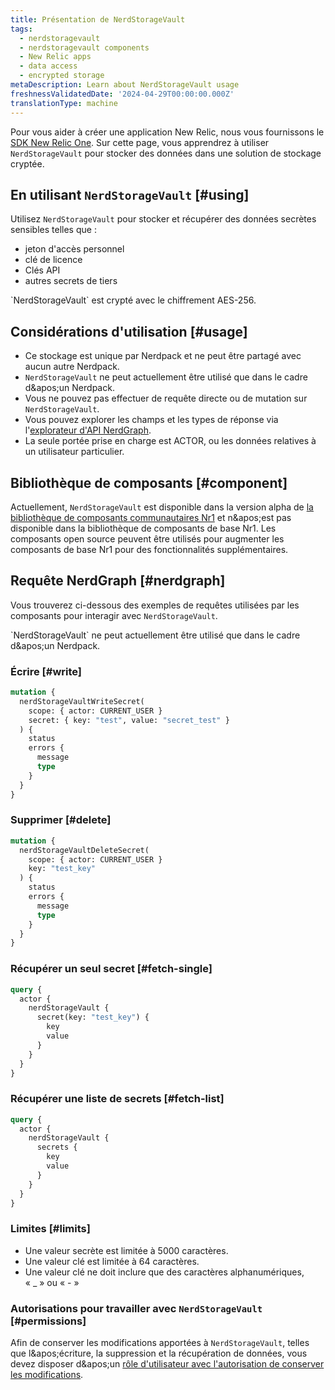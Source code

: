 ```yaml
---
title: Présentation de NerdStorageVault
tags:
  - nerdstoragevault
  - nerdstoragevault components
  - New Relic apps
  - data access
  - encrypted storage
metaDescription: Learn about NerdStorageVault usage
freshnessValidatedDate: '2024-04-29T00:00:00.000Z'
translationType: machine
---
```


Pour vous aider à créer une application New Relic, nous vous fournissons le [SDK New Relic One](/docs/new-relic-solutions/build-nr-ui/sdk-component/intro-to-sdk). Sur cette page, vous apprendrez à utiliser `NerdStorageVault` pour stocker des données dans une solution de stockage cryptée.

## En utilisant `NerdStorageVault` [#using]

Utilisez `NerdStorageVault` pour stocker et récupérer des données secrètes sensibles telles que :

* jeton d&apos;accès personnel
* clé de licence
* Clés API
* autres secrets de tiers

<Callout variant="tip">
  `NerdStorageVault` est crypté avec le chiffrement AES-256.
</Callout>

## Considérations d&apos;utilisation [#usage]

* Ce stockage est unique par Nerdpack et ne peut être partagé avec aucun autre Nerdpack.
* `NerdStorageVault` ne peut actuellement être utilisé que dans le cadre d&amp;apos;un Nerdpack.
* Vous ne pouvez pas effectuer de requête directe ou de mutation sur `NerdStorageVault`.
* Vous pouvez explorer les champs et les types de réponse via l&apos;[explorateur d&apos;API NerdGraph](https://api.newrelic.com/graphiql).
* La seule portée prise en charge est ACTOR, ou les données relatives à un utilisateur particulier.

## Bibliothèque de composants [#component]

Actuellement, `NerdStorageVault` est disponible dans la version alpha de [la bibliothèque de composants communautaires Nr1](https://www.npmjs.com/package/@newrelic/nr1-community/v/1.3.0-alpha.5) et n&amp;apos;est pas disponible dans la bibliothèque de composants de base Nr1. Les composants open source peuvent être utilisés pour augmenter les composants de base Nr1 pour des fonctionnalités supplémentaires.

## Requête NerdGraph [#nerdgraph]

Vous trouverez ci-dessous des exemples de requêtes utilisées par les composants pour interagir avec `NerdStorageVault`.

<Callout variant="tip">
  `NerdStorageVault` ne peut actuellement être utilisé que dans le cadre d&amp;apos;un Nerdpack.
</Callout>

### Écrire [#write]

```graphql
mutation {
  nerdStorageVaultWriteSecret(
    scope: { actor: CURRENT_USER }
    secret: { key: "test", value: "secret_test" }
  ) {
    status
    errors {
      message
      type
    }
  }
}
```

### Supprimer [#delete]

```graphql
mutation {
  nerdStorageVaultDeleteSecret(
    scope: { actor: CURRENT_USER }
    key: "test_key"
  ) {
    status
    errors {
      message
      type
    }
  }
}
```

### Récupérer un seul secret [#fetch-single]

```graphql
query {
  actor {
    nerdStorageVault {
      secret(key: "test_key") {
        key
        value
      }
    }
  }
}
```

### Récupérer une liste de secrets [#fetch-list]

```graphql
query {
  actor {
    nerdStorageVault {
      secrets {
        key
        value
      }
    }
  }
}
```

### Limites [#limits]

* Une valeur secrète est limitée à 5000 caractères.
* Une valeur clé est limitée à 64 caractères.
* Une valeur clé ne doit inclure que des caractères alphanumériques, « \_ » ou « - »

### Autorisations pour travailler avec `NerdStorageVault` [#permissions]

Afin de conserver les modifications apportées à `NerdStorageVault`, telles que l&amp;apos;écriture, la suppression et la récupération de données, vous devez disposer d&amp;apos;un [rôle d&apos;utilisateur avec l&apos;autorisation de conserver les modifications](/docs/accounts/original-accounts-billing/original-users-roles/users-roles-original-user-model).